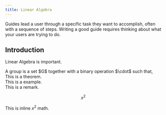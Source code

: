 ```yaml
---
title: Linear Algebra
---
```



Guides lead a user through a specific task they want to accomplish, often with a sequence of steps.
Writing a good guide requires thinking about what your users are trying to do.

## Introduction

Linear Algebra is important.

<Aside type='definition' title='Definition' >
A group is a set $G$ together with a binary operation $\cdot$ such that,

</Aside>



<Aside type='result' title='Theorem' >
This is a theorem.
</Aside>


<Aside type='example' title='Example' >
This is a example.
</Aside>


<Aside type='comment' title='Remark' >
This is a remark.
</Aside>




$$
x^2
$$

This is inline $x^2$ math.
